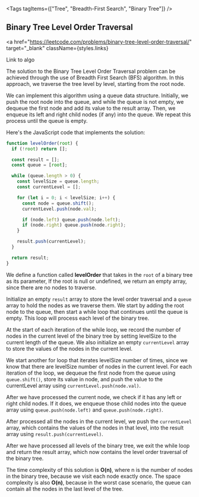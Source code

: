 
<Tags tagItems={["Tree", "Breadth-First Search", "Binary Tree"]} />
## Binary Tree Level Order Traversal

<a
  href="https://leetcode.com/problems/binary-tree-level-order-traversal/"
  target="_blank"
  className={styles.links}
>
  Link to algo
</a>

The solution to the Binary Tree Level Order Traversal problem can be achieved through the use of Breadth First Search (BFS) algorithm. In this approach, we traverse the tree level by level, starting from the root node.

We can implement this algorithm using a queue data structure. Initially, we push the root node into the queue, and while the queue is not empty, we dequeue the first node and add its value to the result array. Then, we enqueue its left and right child nodes (if any) into the queue. We repeat this process until the queue is empty.

Here's the JavaScript code that implements the solution:

```js
function levelOrder(root) {
  if (!root) return [];

  const result = [];
  const queue = [root];

  while (queue.length > 0) {
    const levelSize = queue.length;
    const currentLevel = [];

    for (let i = 0; i < levelSize; i++) {
      const node = queue.shift();
      currentLevel.push(node.val);

      if (node.left) queue.push(node.left);
      if (node.right) queue.push(node.right);
    }

    result.push(currentLevel);
  }

  return result;
}
```

We define a function called **levelOrder** that takes in the `root` of a binary tree as its parameter, If the root is null or undefined, we return an empty array, since there are no nodes to traverse.

Initialize an empty `result` array to store the level order traversal and a `queue` array to hold the nodes as we traverse them. We start by adding the root node to the queue, then start a while loop that continues until the queue is empty. This loop will process each level of the binary tree.

At the start of each iteration of the while loop, we record the number of nodes in the current level of the binary tree by setting levelSize to the current length of the queue. We also initialize an empty `currentLevel` array to store the values of the nodes in the current level.

We start another for loop that iterates levelSize number of times, since we know that there are levelSize number of nodes in the current level. For each iteration of the loop, we dequeue the first node from the queue using `queue.shift()`, store its value in node, and push the value to the currentLevel array using `currentLevel.push(node.val)`.

After we have processed the current node, we check if it has any left or right child nodes. If it does, we enqueue those child nodes into the queue array using `queue.push(node.left)` and `queue.push(node.right)`.

After processed all the nodes in the current level, we push the `currentLevel` array, which contains the values of the nodes in that level, into the result array using `result.push(currentLevel)`.

After we have processed all levels of the binary tree, we exit the while loop and return the result array, which now contains the level order traversal of the binary tree.

The time complexity of this solution is **O(n)**, where n is the number of nodes in the binary tree, because we visit each node exactly once. The space complexity is also **O(n)**, because in the worst case scenario, the queue can contain all the nodes in the last level of the tree.
